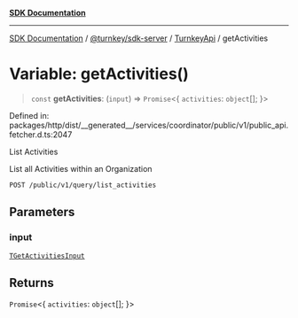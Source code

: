 [**SDK Documentation**](../../../../../README.mdx)

***

[SDK Documentation](../../../../../packages.mdx) / [@turnkey/sdk-server](../../../README.mdx) / [TurnkeyApi](../README.mdx) / getActivities

# Variable: getActivities()

> `const` **getActivities**: (`input`) => `Promise`\<\{ `activities`: `object`[]; \}\>

Defined in: packages/http/dist/\_\_generated\_\_/services/coordinator/public/v1/public\_api.fetcher.d.ts:2047

List Activities

List all Activities within an Organization

`POST /public/v1/query/list_activities`

## Parameters

### input

[`TGetActivitiesInput`](../type-aliases/TGetActivitiesInput.mdx)

## Returns

`Promise`\<\{ `activities`: `object`[]; \}\>
